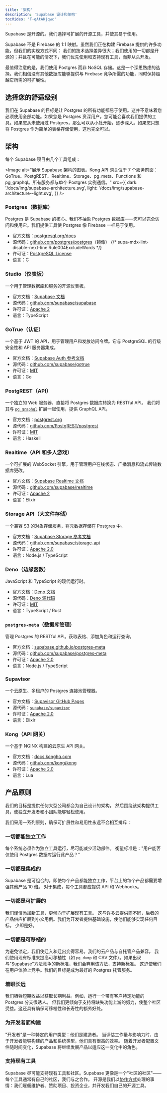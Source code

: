 ```yaml
---
title: '架构'
description: 'Supabase 设计和架构'
tocVideo: 'T-qAtAKjqwc'
---
```


Supabase 是开源的。我们选择可扩展的开源工具，并使其易于使用。

Supabase 不是 Firebase 的 1:1 映射。虽然我们正在构建 Firebase 提供的许多功能，但我们的实现方式不同：
我们的技术选择差异很大；我们使用的一切都是开源的；并且在可能的情况下，我们优先使用和支持现有工具，而非从头开发。

最值得注意的是，我们使用 Postgres 而非 NoSQL 存储。这是一个深思熟虑的选择。我们相信没有其他数据库能够提供与 Firebase 竞争所需的功能，同时保持超越它所需的可扩展性。

## 选择您的舒适级别

我们在 Supabase 的目标是让 Postgres 的所有功能都易于使用。这并不意味着您必须使用全部功能。如果您是 Postgres 资深用户，您可能会喜欢我们提供的工具。如果您从未使用过 Postgres，那么可以从小处开始，逐步深入。如果您只想将 Postgres 作为简单的表格存储使用，这也完全可以。

## 架构

每个 Supabase 项目由几个工具组成：

<Image
  alt="展示 Supabase 架构的图表。Kong API 网关位于 7 个服务前面：GoTrue、PostgREST、Realtime、Storage、pg_meta、Functions 和 pg_graphql。所有服务都与单个 Postgres 实例通信。"
  src={{
    dark: '/docs/img/supabase-architecture.svg',
    light: '/docs/img/supabase-architecture--light.svg',
  }}
/>

### Postgres（数据库）

Postgres 是 Supabase 的核心。我们不抽象 Postgres 数据库——您可以完全访问和使用它。我们提供工具使 Postgres 像 Firebase 一样易于使用。

- 官方文档：[postgresql.org/docs](https://www.postgresql.org/docs/current/index.html)
- 源代码：[github.com/postgres/postgres](https://github.com/postgres/postgres)（镜像）
  {/* supa-mdx-lint-disable-next-line Rule004ExcludeWords */}
- 许可证：[PostgreSQL License](https://www.postgresql.org/about/licence/)
- 语言：C

### Studio（仪表板）

一个用于管理数据库和服务的开源仪表板。

- 官方文档：[Supabase 文档](/docs)
- 源代码：[github.com/supabase/supabase](https://github.com/supabase/supabase/tree/master/apps/studio)
- 许可证：[Apache 2](https://github.com/supabase/supabase/blob/master/LICENSE)
- 语言：TypeScript

### GoTrue（认证）

一个基于 JWT 的 API，用于管理用户和发放访问令牌。它与 PostgreSQL 的行级安全性和 API 服务器集成。

- 官方文档：[Supabase Auth 参考文档](/docs/reference/auth)
- 源代码：[github.com/supabase/gotrue](https://github.com/supabase/gotrue)
- 许可证：[MIT](https://github.com/supabase/gotrue/blob/master/LICENSE)
- 语言：Go

### PostgREST（API）

一个独立的 Web 服务器，直接将 Postgres 数据库转换为 RESTful API。
我们将其与 [`pg_graphql`](https://github.com/supabase/pg_graphql) 扩展一起使用，提供 GraphQL API。

- 官方文档：[postgrest.org](https://postgrest.org/)
- 源代码：[github.com/PostgREST/postgrest](https://github.com/PostgREST/postgrest)
- 许可证：[MIT](https://github.com/PostgREST/postgrest/blob/main/LICENSE)
- 语言：Haskell

### Realtime（API 和多人游戏）

一个可扩展的 WebSocket 引擎，用于管理用户在线状态、广播消息和流式传输数据库更改。

- 官方文档：[Supabase Realtime 文档](/docs/guides/realtime)
- 源代码：[github.com/supabase/realtime](https://github.com/supabase/realtime)
- 许可证：[Apache 2](https://github.com/supabase/realtime/blob/main/LICENSE)
- 语言：Elixir

### Storage API（大文件存储）

一个兼容 S3 的对象存储服务，将元数据存储在 Postgres 中。

- 官方文档：[Supabase Storage 参考文档](/docs/reference/storage)
- 源代码：[github.com/supabase/storage-api](https://github.com/supabase/storage-api)
- 许可证：[Apache 2.0](https://github.com/supabase/storage-api/blob/master/LICENSE)
- 语言：Node.js / TypeScript

### Deno（边缘函数）

JavaScript 和 TypeScript 的现代运行时。

- 官方文档：[Deno 文档](https://deno.land/)
- 源代码：[Deno 源代码](https://github.com/denoland/deno)
- 许可证：[MIT](https://github.com/denoland/deno/blob/main/LICENSE.md)
- 语言：TypeScript / Rust

### `postgres-meta`（数据库管理）

管理 Postgres 的 RESTful API。获取表格、添加角色和运行查询。

- 官方文档：[supabase.github.io/postgres-meta](https://supabase.github.io/postgres-meta/)
- 源代码：[github.com/supabase/postgres-meta](https://github.com/supabase/postgres-meta)
- 许可证：[Apache 2.0](https://github.com/supabase/postgres-meta/blob/master/LICENSE)
- 语言：Node.js / TypeScript

### Supavisor

一个云原生、多租户的 Postgres 连接池管理器。

- 官方文档：[Supavisor GitHub Pages](https://supabase.github.io/supavisor/)
- 源代码：[`supabase/supavisor`](https://github.com/supabase/supavisor)
- 许可证：[Apache 2.0](https://github.com/supabase/supavisor/blob/main/LICENSE)
- 语言：Elixir

### Kong（API 网关）

一个基于 NGINX 构建的云原生 API 网关。

- 官方文档：[docs.konghq.com](https://docs.konghq.com/)
- 源代码：[github.com/kong/kong](https://github.com/kong/kong)
- 许可证：[Apache 2.0](https://github.com/Kong/kong/blob/master/LICENSE)
- 语言：Lua

## 产品原则

我们的目标是提供任何大型公司都会为自己设计的架构，
然后围绕该架构提供工具，使独立开发者和小团队能够轻松使用。

我们采用一系列原则，确保可扩展性和易用性永远不会相互排斥：

### 一切都能独立工作

每个系统必须作为独立工具运行，尽可能减少活动部件。
衡量标准是："用户能否仅使用 Postgres 数据库运行此产品？"

### 一切都是集成的

Supabase 是可组合的。即使每个产品都能独立工作，平台上的每个产品都需要增强其他产品 10 倍。
对于集成，每个工具都应提供 API 和 Webhooks。

### 一切都是可扩展的

我们谨慎添加新工具，更倾向于扩展现有工具。
这与许多云提供商不同，后者的产品供应扩展到小众用例。我们为开发者提供基础设施，使他们能够实现任何目标。
少即是好。

### 一切都是可移植的

为避免锁定，我们使迁入和迁出变得容易。我们的云产品与自托管产品兼容。
我们使用现有标准来提高可移植性（如 `pg_dump` 和 CSV 文件）。如果出现与"Supabase"方法竞争的新标准，我们会弃用该方法，支持新标准。
这迫使我们在用户体验上竞争。我们的目标是成为最好的 Postgres 托管服务。

### 着眼长远

我们牺牲短期收益以获取长期利益。例如，运行一个带有客户特定功能的 Postgres 分支很诱人。
但我们更倾向于支持将缺失功能上游的努力，使整个社区受益。这还具有确保可移植性和长寿性的额外好处。

### 为开发者而构建

"开发者"是一种特定的用户类型：他们是建造者。
当评估工作量与影响力时，由于开发者能够构建的产品和系统类型，他们具有很高的效率。
随着开发者配置文件随时间变化，Supabase 将继续发展产品以适应这一变化中的角色。

### 支持现有工具

Supabase 尽可能支持现有工具和社区。Supabase 更像是一个"社区的社区"——每个工具通常有自己的社区，我们与之合作。
开源是我们以[协作方式](https://supabase.com/blog/supabase-series-b#giving-back)处理的事情：我们雇佣维护者、赞助项目、投资企业，并开发我们自己的开源工具。
